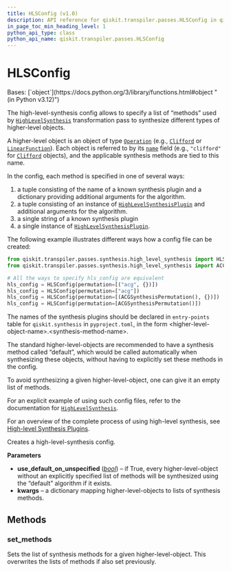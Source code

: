 ```yaml
---
title: HLSConfig (v1.0)
description: API reference for qiskit.transpiler.passes.HLSConfig in qiskit v1.0
in_page_toc_min_heading_level: 1
python_api_type: class
python_api_name: qiskit.transpiler.passes.HLSConfig
---
```


# HLSConfig

<Class id="qiskit.transpiler.passes.HLSConfig" isDedicatedPage={true} github="https://github.com/Qiskit/qiskit/tree/stable/1.0/qiskit/transpiler/passes/synthesis/high_level_synthesis.py#L176-L241" signature="qiskit.transpiler.passes.HLSConfig(use_default_on_unspecified=True, **kwargs)" modifiers="class">
  Bases: [`object`](https://docs.python.org/3/library/functions.html#object "(in Python v3.12)")

  The high-level-synthesis config allows to specify a list of “methods” used by [`HighLevelSynthesis`](qiskit.transpiler.passes.HighLevelSynthesis "qiskit.transpiler.passes.HighLevelSynthesis") transformation pass to synthesize different types of higher-level objects.

  A higher-level object is an object of type [`Operation`](qiskit.circuit.Operation "qiskit.circuit.Operation") (e.g., [`Clifford`](qiskit.quantum_info.Clifford "qiskit.quantum_info.Clifford") or [`LinearFunction`](qiskit.circuit.library.LinearFunction "qiskit.circuit.library.LinearFunction")). Each object is referred to by its [`name`](qiskit.circuit.Operation#name "qiskit.circuit.Operation.name") field (e.g., `"clifford"` for [`Clifford`](qiskit.quantum_info.Clifford "qiskit.quantum_info.Clifford") objects), and the applicable synthesis methods are tied to this name.

  In the config, each method is specified in one of several ways:

  1.  a tuple consisting of the name of a known synthesis plugin and a dictionary providing additional arguments for the algorithm.
  2.  a tuple consisting of an instance of [`HighLevelSynthesisPlugin`](qiskit.transpiler.passes.synthesis.plugin.HighLevelSynthesisPlugin "qiskit.transpiler.passes.synthesis.plugin.HighLevelSynthesisPlugin") and additional arguments for the algorithm.
  3.  a single string of a known synthesis plugin
  4.  a single instance of [`HighLevelSynthesisPlugin`](qiskit.transpiler.passes.synthesis.plugin.HighLevelSynthesisPlugin "qiskit.transpiler.passes.synthesis.plugin.HighLevelSynthesisPlugin").

  The following example illustrates different ways how a config file can be created:

  ```python
  from qiskit.transpiler.passes.synthesis.high_level_synthesis import HLSConfig
  from qiskit.transpiler.passes.synthesis.high_level_synthesis import ACGSynthesisPermutation

  # All the ways to specify hls_config are equivalent
  hls_config = HLSConfig(permutation=[("acg", {})])
  hls_config = HLSConfig(permutation=["acg"])
  hls_config = HLSConfig(permutation=[(ACGSynthesisPermutation(), {})])
  hls_config = HLSConfig(permutation=[ACGSynthesisPermutation()])
  ```

  The names of the synthesis plugins should be declared in `entry-points` table for `qiskit.synthesis` in `pyproject.toml`, in the form \<higher-level-object-name>.\<synthesis-method-name>.

  The standard higher-level-objects are recommended to have a synthesis method called “default”, which would be called automatically when synthesizing these objects, without having to explicitly set these methods in the config.

  To avoid synthesizing a given higher-level-object, one can give it an empty list of methods.

  For an explicit example of using such config files, refer to the documentation for [`HighLevelSynthesis`](qiskit.transpiler.passes.HighLevelSynthesis "qiskit.transpiler.passes.HighLevelSynthesis").

  For an overview of the complete process of using high-level synthesis, see [High-level Synthesis Plugins](transpiler_synthesis_plugins#using-high-level-synthesis-plugins).

  Creates a high-level-synthesis config.

  **Parameters**

  *   **use\_default\_on\_unspecified** ([*bool*](https://docs.python.org/3/library/functions.html#bool "(in Python v3.12)")) – if True, every higher-level-object without an explicitly specified list of methods will be synthesized using the “default” algorithm if it exists.
  *   **kwargs** – a dictionary mapping higher-level-objects to lists of synthesis methods.

  ## Methods

  ### set\_methods

  <Function id="qiskit.transpiler.passes.HLSConfig.set_methods" github="https://github.com/Qiskit/qiskit/tree/stable/1.0/qiskit/transpiler/passes/synthesis/high_level_synthesis.py#L238-L241" signature="set_methods(hls_name, hls_methods)">
    Sets the list of synthesis methods for a given higher-level-object. This overwrites the lists of methods if also set previously.
  </Function>
</Class>

